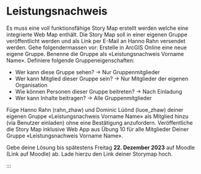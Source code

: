 # Leistungsnachweis

Es muss eine voll funktionsfähige Story Map erstellt werden welche eine integrierte Web Map enthält. Die Story Map soll in einer eigenen Gruppe veröffentlicht werden und als Link per E-Mail an Hanno Rahn versendet werden.
Gehe folgendermassen vor: Erstelle in ArcGIS Online eine neue eigene Gruppe. Benenne die Gruppe als «Leistungsnachweis Vorname Name». Definiere folgende Gruppeneigenschaften:

- Wer kann diese Gruppe sehen? -> Nur Gruppenmitglieder
- Wer kann Mitglied dieser Gruppe sein? -> Nur Mitglieder der eigenen Organisation
- Wie können Personen dieser Gruppe beitreten? -> Nach Einladung
- Wer kann Inhalte beitragen? -> Alle Gruppenmitglieder

Füge Hanno Rahn (rahn_zhaw) und Dominic Lüönd (luoe_zhaw) deiner eigenen Gruppe «Leistungsnachweis Vorname Name» als Mitglied hinzu (via Benutzer einladen) ohne eine Bestätigung anzufordern.
Veröffentliche die Story Map inklusive Web App aus Übung 10 für alle Mitglieder Deiner Gruppe «Leistungsnachweis Vorname Name».

Gebe deine Lösung bis spätestens Freitag **22. Dezember 2023** auf Moodle (Link auf Moodle) ab. Lade hierzu den Link deiner Storymap hoch.


:::
